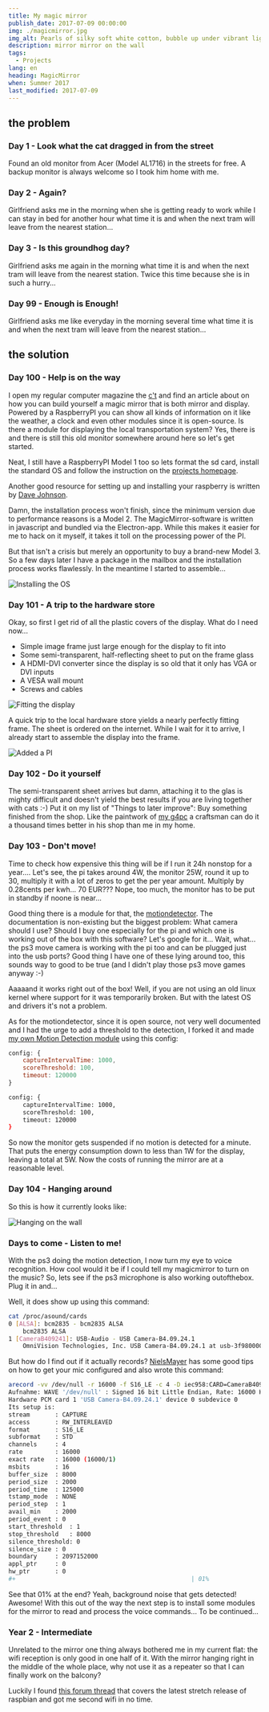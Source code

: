 ```yaml
---
title: My magic mirror
publish_date: 2017-07-09 00:00:00
img: ./magicmirror.jpg
img_alt: Pearls of silky soft white cotton, bubble up under vibrant lighting
description: mirror mirror on the wall
tags:
  - Projects
lang: en
heading: MagicMirror
when: Summer 2017
last_modified: 2017-07-09
---
```


## the problem

### Day 1 - Look what the cat dragged in from the street

Found an old monitor from Acer (Model AL1716) in the streets for free. A backup monitor is always welcome so I took him
home with me.

### Day 2 - Again?

Girlfriend asks me in the morning when she is getting ready to work while I can stay in bed for another hour what time
it is and when the next tram will leave from the nearest station...

### Day 3 - Is this groundhog day?

Girlfriend asks me again in the morning what time it is and when the next tram will leave from the nearest station.
Twice this time because she is in such a hurry...

### Day 99 - Enough is Enough!

Girlfriend asks me like everyday in the morning several time what time it is and when the next tram will leave from the
nearest station...

## the solution

### Day 100 - Help is on the way

I open my regular computer magazine the
[c't](https://www.heise.de/ct/ausgabe/2017-6-Raspberry-beschreibt-Spiegel-3636486.html) and find an article about on how
you can build yourself a magic mirror that is both mirror and display. Powered by a RaspberryPI you can show all kinds
of information on it like the weather, a clock and even other modules since it is open-source. Is there a module for
displaying the local transportation system? Yes, there is and there is still this old monitor somewhere around here so
let's get started.

Neat, I still have a RaspberryPI Model 1 too so lets format the sd card, install the standard OS and follow the
instruction on the [projects homepage](https://magicmirror.builders/).

Another good resource for setting up and installing your raspberry is written by
[Dave Johnson](https://thisdavej.com/beginners-guide-to-installing-node-js-on-a-raspberry-pi/).

Damn, the installation process won't finish, since the minimum version due to performance reasons is a Model 2. The
MagicMirror-software is written in javascript and bundled via the Electron-app. While this makes it easier for me to
hack on it myself, it takes it toll on the processing power of the PI.

But that isn't a crisis but merely an opportunity to buy a brand-new Model 3. So a few days later I have a package in
the mailbox and the installation process works flawlessly. In the meantime I started to assemble...

![Installing the OS](./projMM_03_install.jpg)

### Day 101 - A trip to the hardware store

Okay, so first I get rid of all the plastic covers of the display. What do I need now...

- Simple image frame just large enough for the display to fit into
- Some semi-transparent, half-reflecting sheet to put on the frame glass
- A HDMI-DVI converter since the display is so old that it only has VGA or DVI inputs
- A VESA wall mount
- Screws and cables

![Fitting the display](./projMM_01_fitting.jpg)

A quick trip to the local hardware store yields a nearly perfectly fitting frame. The sheet is ordered on the internet.
While I wait for it to arrive, I already start to assemble the display into the frame.

![Added a PI](./projMM_02_assembled.jpg)

### Day 102 - Do it yourself

The semi-transparent sheet arrives but damn, attaching it to the glas is mighty difficult and doesn't yield the best
results if you are living together with cats :-) Put it on my list of "Things to later improve": Buy something finished
from the shop. Like the paintwork of [my g4pc](personal_g4pc.html) a craftsman can do it a thousand times better in his
shop than me in my home.

### Day 103 - Don't move!

Time to check how expensive this thing will be if I run it 24h nonstop for a year.... Let's see, the pi takes around 4W,
the monitor 25W, round it up to 30, multiply it with a lot of zeros to get the per year amount. Multiply by 0.28cents
per kwh... 70 EUR??? Nope, too much, the monitor has to be put in standby if noone is near...

Good thing there is a module for that, the [motiondetector](https://github.com/alexyak/motiondetector). The
documentation is non-existing but the biggest problem: What camera should I use? Should I buy one especially for the pi
and which one is working out of the box with this software? Let's google for it... Wait, what... the ps3 move camera is
working with the pi too and can be plugged just into the usb ports? Good thing I have one of these lying around too,
this sounds way to good to be true (and I didn't play those ps3 move games anyway :-)

Aaaaand it works right out of the box! Well, if you are not using an old linux kernel where support for it was
temporarily broken. But with the latest OS and drivers it's not a problem.

As for the motiondetector, since it is open source, not very well documented and I had the urge to add a threshold to
the detection, I forked it and made [my own Motion Detection module](https://github.com/rejas/MMM-MotionDetector) using
this config:

```javascript
config: {
    captureIntervalTime: 1000,
    scoreThreshold: 100,
    timeout: 120000
}
```

```bash
config: {
    captureIntervalTime: 1000,
    scoreThreshold: 100,
    timeout: 120000
}
```

So now the monitor gets suspended if no motion is detected for a minute. That puts the energy consumption down to less
than 1W for the display, leaving a total at 5W. Now the costs of running the mirror are at a reasonable level.

### Day 104 - Hanging around

So this is how it currently looks like:

![Hanging on the wall](./projMM_04_wall.jpg)

### Days to come - Listen to me!

With the ps3 doing the motion detection, I now turn my eye to voice recognition. How cool would it be if I could tell my
magicmirror to turn on the music? So, lets see if the ps3 microphone is also working outofthebox. Plug it in and...

Well, it does show up using this command:

```bash
cat /proc/asound/cards
0 [ALSA]: bcm2835 - bcm2835 ALSA
    bcm2835 ALSA
1 [CameraB409241]: USB-Audio - USB Camera-B4.09.24.1
    OmniVision Technologies, Inc. USB Camera-B4.09.24.1 at usb-3f980000.usb-1.3, hi
```

But how do I find out if it actually records?
[NielsMayer](https://www.raspberrypi.org/forums/viewtopic.php?f=38&t=15851#p180474) has some good tips on how to get
your mic configured and also wrote this command:

```bash
arecord -vv /dev/null -r 16000 -f S16_LE -c 4 -D iec958:CARD=CameraB409241,DEV=0 /dev/null &lt; /dev/null
Aufnahme: WAVE '/dev/null' : Signed 16 bit Little Endian, Rate: 16000 Hz, 4 Kanäle
Hardware PCM card 1 'USB Camera-B4.09.24.1' device 0 subdevice 0
Its setup is:
stream       : CAPTURE
access       : RW_INTERLEAVED
format       : S16_LE
subformat    : STD
channels     : 4
rate         : 16000
exact rate   : 16000 (16000/1)
msbits       : 16
buffer_size  : 8000
period_size  : 2000
period_time  : 125000
tstamp_mode  : NONE
period_step  : 1
avail_min    : 2000
period_event : 0
start_threshold  : 1
stop_threshold   : 8000
silence_threshold: 0
silence_size : 0
boundary     : 2097152000
appl_ptr     : 0
hw_ptr       : 0
#+                                                 | 01%
```

See that 01% at the end? Yeah, background noise that gets detected! Awesome! With this out of the way the next step is
to install some modules for the mirror to read and process the voice commands... To be continued...

### Year 2 - Intermediate

Unrelated to the mirror one thing always bothered me in my current flat: the wifi reception is only good in one half of
it. With the mirror hanging right in the middle of the whole place, why not use it as a repeater so that I can finally
work on the balcony?

Luckily I found [this forum thread](https://www.raspberrypi.org/forums/viewtopic.php?t=215581) that covers the latest
stretch release of raspbian and got me second wifi in no time.

